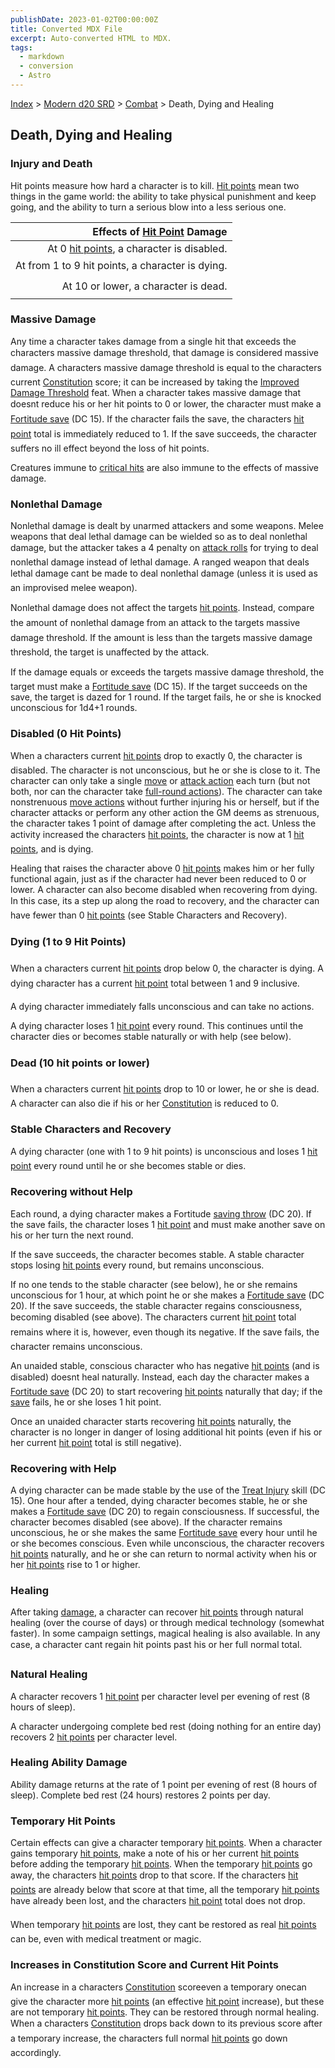 ```yaml
---
publishDate: 2023-01-02T00:00:00Z
title: Converted MDX File
excerpt: Auto-converted HTML to MDX.
tags:
  - markdown
  - conversion
  - Astro
---
```


[Index](-index) > [Modern d20 SRD](modern-d20-srd-index) > [Combat](modern-d20-srd-combat-index) > Death, Dying and Healing

## Death, Dying and Healing

### Injury and Death

Hit points measure how hard a character is to kill. [Hit
points](modern-d20-srd-combat-hit-points) mean two things in the game world: the ability to take physical punishment and keep going, and the ability to turn a serious blow into a less serious one.

|               Effects of [Hit Point](modern-d20-srd-combat-hit-points) Damage |
| ----------------------------------------------------------------------------: |
| At 0 [hit points](modern-d20-srd-combat-hit-points), a character is disabled. |
|                              At from 1 to 9 hit points, a character is dying. |
|                                          At 10 or lower, a character is dead. |

### Massive Damage

Any time a character takes damage from a single hit that exceeds the characters massive damage threshold, that damage is considered massive damage. A characters massive damage threshold is equal to the characters current [Constitution](modern-d20-srd-basics-ability-scores) score; it can be increased by taking the [Improved
Damage Threshold](modern-d20-srd-feats-improved-damage-threshold) feat.
When a character takes massive damage that doesnt reduce his or her hit points to 0 or lower, the character must make a [Fortitude
save](modern-d20-srd-basics-ability-scores) (DC 15). If the character fails the save, the characters [hit
point](modern-d20-srd-combat-hit-points) total is immediately reduced to 1. If the save succeeds, the character suffers no ill effect beyond the loss of hit points.

Creatures immune to [critical
hits](modern-d20-srd-combat-critical-hits) are also immune to the effects of massive damage.

### Nonlethal Damage

Nonlethal damage is dealt by unarmed attackers and some weapons. Melee weapons that deal lethal damage can be wielded so as to deal nonlethal damage, but the attacker takes a 4 penalty on [attack
rolls](modern-d20-srd-combat-attack-roll) for trying to deal nonlethal damage instead of lethal damage. A ranged weapon that deals lethal damage cant be made to deal nonlethal damage (unless it is used as an improvised melee weapon).

Nonlethal damage does not affect the targets [hit
points](modern-d20-srd-combat-hit-points). Instead, compare the amount of nonlethal damage from an attack to the targets massive damage threshold. If the amount is less than the targets massive damage threshold, the target is unaffected by the attack.

If the damage equals or exceeds the targets massive damage threshold, the target must make a [Fortitude
save](modern-d20-srd-basics-saving-throws) (DC 15). If the target succeeds on the save, the target is dazed for 1 round. If the target fails, he or she is knocked unconscious for 1d4+1 rounds.

### Disabled (0 Hit Points)

When a characters current [hit
points](modern-d20-srd-combat-hit-points) drop to exactly 0, the character is disabled. The character is not unconscious, but he or she is close to it. The character can only take a single [move](modern-d20-srd-combat-move-actions) or [attack
action](modern-d20-srd-combat-attack-actions) each turn (but not both, nor can the character take [full-round
actions](modern-d20-srd-combat-full-round-actions)). The character can take nonstrenuous [move
actions](modern-d20-srd-combat-move-actions) without further injuring his or herself, but if the character attacks or perform any other action the GM deems as strenuous, the character takes 1 point of damage after completing the act. Unless the activity increased the characters [hit
points](modern-d20-srd-combat-hit-points), the character is now at 1 [hit
points](modern-d20-srd-combat-hit-points), and is dying.

Healing that raises the character above 0 [hit
points](modern-d20-srd-combat-hit-points) makes him or her fully functional again, just as if the character had never been reduced to 0 or lower.
A character can also become disabled when recovering from dying. In this case, its a step up along the road to recovery, and the character can have fewer than 0 [hit
points](modern-d20-srd-combat-hit-points) (see Stable Characters and Recovery).

### Dying (1 to 9 Hit Points)

When a characters current [hit
points](modern-d20-srd-combat-hit-points) drop below 0, the character is dying. A dying character has a current [hit
point](modern-d20-srd-combat-hit-points) total between 1 and 9 inclusive.

A dying character immediately falls unconscious and can take no actions.

A dying character loses 1 [hit
point](modern-d20-srd-combat-hit-points) every round. This continues until the character dies or becomes stable naturally or with help (see below).

### Dead (10 hit points or lower)

When a characters current [hit
points](modern-d20-srd-combat-hit-points) drop to 10 or lower, he or she is dead. A character can also die if his or her [Constitution](modern-d20-srd-basics-ability-scores) is reduced to 0.

### Stable Characters and Recovery

A dying character (one with 1 to 9 hit points) is unconscious and loses
1 [hit point](modern-d20-srd-combat-hit-points) every round until he or she becomes stable or dies.

### Recovering without Help

Each round, a dying character makes a Fortitude [saving
throw](modern-d20-srd-basics-saving-throws) (DC 20). If the save fails, the character loses 1 [hit
point](modern-d20-srd-combat-hit-points) and must make another save on his or her turn the next round.

If the save succeeds, the character becomes stable. A stable character stops losing [hit
points](modern-d20-srd-basics-saving-throws) every round, but remains unconscious.

If no one tends to the stable character (see below), he or she remains unconscious for 1 hour, at which point he or she makes a [Fortitude
save](modern-d20-srd-basics-saving-throws) (DC 20). If the save succeeds, the stable character regains consciousness, becoming disabled (see above). The characters current [hit
point](modern-d20-srd-combat-hit-points) total remains where it is, however, even though its negative. If the save fails, the character remains unconscious.

An unaided stable, conscious character who has negative [hit
points](modern-d20-srd-combat-hit-points) (and is disabled) doesnt heal naturally. Instead, each day the character makes a [Fortitude
save](modern-d20-srd-basics-saving-throws) (DC 20) to start recovering [hit
points](modern-d20-srd-combat-hit-points) naturally that day; if the [save](modern-d20-srd-basics-saving-throws) fails, he or she loses 1 hit point.

Once an unaided character starts recovering [hit
points](modern-d20-srd-combat-hit-points) naturally, the character is no longer in danger of losing additional hit points (even if his or her current [hit
point](modern-d20-srd-combat-hit-points) total is still negative).

### Recovering with Help

A dying character can be made stable by the use of the [Treat
Injury](modern-d20-srd-skills-treat-injury) skill (DC 15).
One hour after a tended, dying character becomes stable, he or she makes a [Fortitude
save](modern-d20-srd-basics-saving-throws) (DC 20) to regain consciousness. If successful, the character becomes disabled (see above). If the character remains unconscious, he or she makes the same [Fortitude
save](modern-d20-srd-basics-saving-throws) every hour until he or she becomes conscious. Even while unconscious, the character recovers [hit
points](modern-d20-srd-combat-hit-points) naturally, and he or she can return to normal activity when his or her [hit
points](modern-d20-srd-combat-hit-points) rise to 1 or higher.

### Healing

After taking [damage](modern-d20-srd-combat-damage), a character can recover [hit
points](modern-d20-srd-combat-hit-points) through natural healing (over the course of days) or through medical technology (somewhat faster). In some campaign settings, magical healing is also available. In any case, a character cant regain hit points past his or her full normal total.

### Natural Healing

A character recovers 1 [hit
point](modern-d20-srd-combat-hit-points) per character level per evening of rest (8 hours of sleep).

A character undergoing complete bed rest (doing nothing for an entire day) recovers 2 [hit
points](modern-d20-srd-combat-hit-points) per character level.

### Healing Ability Damage

Ability damage returns at the rate of 1 point per evening of rest (8 hours of sleep). Complete bed rest (24 hours) restores 2 points per day.

### Temporary Hit Points

Certain effects can give a character temporary [hit
points](modern-d20-srd-combat-hit-points). When a character gains temporary [hit
points](modern-d20-srd-combat-hit-points), make a note of his or her current [hit
points](modern-d20-srd-combat-hit-points) before adding the temporary [hit
points](modern-d20-srd-combat-hit-points). When the temporary [hit
points](modern-d20-srd-combat-hit-points) go away, the characters [hit
points](modern-d20-srd-combat-hit-points) drop to that score. If the characters [hit
points](modern-d20-srd-combat-hit-points) are already below that score at that time, all the temporary [hit
points](modern-d20-srd-combat-hit-points) have already been lost, and the characters [hit
point](modern-d20-srd-combat-hit-points) total does not drop.

When temporary [hit points](modern-d20-srd-combat-hit-points) are lost, they cant be restored as real [hit
points](modern-d20-srd-combat-hit-points) can be, even with medical treatment or magic.

### Increases in Constitution Score and Current Hit Points

An increase in a characters [Constitution](modern-d20-srd-basics-ability-scores) scoreeven a temporary onecan give the character more [hit
points](modern-d20-srd-combat-hit-points) (an effective [hit
point](modern-d20-srd-combat-hit-points) increase), but these are not temporary [hit
points](modern-d20-srd-combat-hit-points). They can be restored through normal healing. When a characters [Constitution](modern-d20-srd-basics-ability-scores) drops back down to its previous score after a temporary increase, the characters full normal [hit
points](modern-d20-srd-combat-hit-points) go down accordingly.
